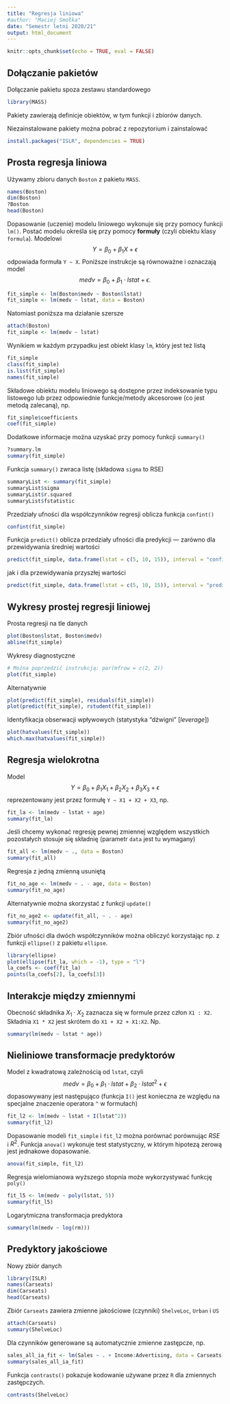 ```yaml
---
title: "Regresja liniowa"
#author: "Maciej Smołka"
date: "Semestr letni 2020/21"
output: html_document
---
```


```r
knitr::opts_chunk$set(echo = TRUE, eval = FALSE)
```

## Dołączanie pakietów

Dołączanie pakietu spoza zestawu standardowego
```r
library(MASS)
```

Pakiety zawierają definicje obiektów, w tym funkcji i zbiorów danych.

Niezainstalowane pakiety można pobrać z repozytorium i zainstalować
```r
install.packages("ISLR", dependencies = TRUE)
```

## Prosta regresja liniowa

Używamy zbioru danych `Boston` z pakietu `MASS`.

```r
names(Boston)
dim(Boston)
?Boston
head(Boston)
```

Dopasowanie (uczenie) modelu liniowego wykonuje się przy pomocy funkcji `lm()`.
Postać modelu określa się przy pomocy **formuły** (czyli obiektu klasy
`formula`). Modelowi
$$
  Y = \beta_0 + \beta_1 X + \epsilon
$$
odpowiada formuła `Y ~ X`.
Poniższe instrukcje są równoważne i oznaczają model
$$
  medv = \beta_0 + \beta_1 \cdot lstat + \epsilon.
$$
```r
fit_simple <- lm(Boston$medv ~ Boston$lstat)
fit_simple <- lm(medv ~ lstat, data = Boston)
```
Natomiast poniższa ma działanie szersze
```r
attach(Boston)
fit_simple <- lm(medv ~ lstat)
```

Wynikiem w każdym przypadku jest obiekt klasy `lm`, który jest też listą
```r
fit_simple
class(fit_simple)
is.list(fit_simple)
names(fit_simple)
```

Składowe obiektu modelu liniowego są dostępne przez indeksowanie typu listowego
lub przez odpowiednie funkcje/metody akcesorowe (co jest metodą zalecaną), np.
```r
fit_simple$coefficients
coef(fit_simple)
```

Dodatkowe informacje można uzyskać przy pomocy funkcji `summary()`
```r
?summary.lm
summary(fit_simple)
```

Funkcja `summary()` zwraca listę (składowa `sigma` to RSE)
```r
summaryList <- summary(fit_simple)
summaryList$sigma
summaryList$r.squared
summaryList$fstatistic
```

Przedziały ufności dla współczynników regresji oblicza funkcja `confint()`
```r
confint(fit_simple)
```

Funkcja `predict()` oblicza przedziały ufności dla predykcji --- zarówno
dla przewidywania średniej wartości
```r
predict(fit_simple, data.frame(lstat = c(5, 10, 15)), interval = "confidence")
```
jak i dla przewidywania przyszłej wartości
```r
predict(fit_simple, data.frame(lstat = c(5, 10, 15)), interval = "prediction")
```

## Wykresy prostej regresji liniowej

Prosta regresji na tle danych
```r
plot(Boston$lstat, Boston$medv)
abline(fit_simple)
```

Wykresy diagnostyczne
```r
# Można poprzedzić instrukcją: par(mfrow = c(2, 2))
plot(fit_simple)
```

Alternatywnie
```r
plot(predict(fit_simple), residuals(fit_simple))
plot(predict(fit_simple), rstudent(fit_simple))
```

Identyfikacja obserwacji wpływowych (statystyka "dźwigni" [*leverage*])
```r
plot(hatvalues(fit_simple))
which.max(hatvalues(fit_simple))
```

## Regresja wielokrotna

Model 
$$
  Y = \beta_0 + \beta_1 X_1 + \beta_2 X_2 + \beta_3 X_3 + \epsilon
$$
reprezentowany jest przez formułę `Y ~ X1 + X2 + X3`, np.
```r
fit_la <- lm(medv ~ lstat + age)
summary(fit_la)
```

Jeśli chcemy wykonać regresję pewnej zmiennej względem wszystkich pozostałych
stosuje się składnię (parametr `data` jest tu wymagany)
```r
fit_all <- lm(medv ~ ., data = Boston)
summary(fit_all)
```

Regresja z jedną zmienną usuniętą
```r
fit_no_age <- lm(medv ~ . - age, data = Boston)
summary(fit_no_age)
```
Alternatywnie można skorzystać z funkcji `update()`
```r
fit_no_age2 <- update(fit_all, ~ . - age)
summary(fit_no_age2)
```

Zbiór ufności dla dwóch współczynników można obliczyć korzystając np.
z funkcji `ellipse()` z pakietu `ellipse`.
```r
library(ellipse)
plot(ellipse(fit_la, which = -1), type = "l")
la_coefs <- coef(fit_la)
points(la_coefs[2], la_coefs[3])
```

## Interakcje między zmiennymi

Obecność składnika $X_1 \cdot X_2$ zaznacza się w formule przez człon
`X1 : X2`. Składnia `X1 * X2` jest skrótem do `X1 + X2 + X1:X2`. Np.
```r
summary(lm(medv ~ lstat * age))
```

## Nieliniowe transformacje predyktorów

Model z kwadratową zależnością od `lstat`, czyli
$$
  medv = \beta_0 + \beta_1 \cdot lstat + \beta_2 \cdot lstat^2 + \epsilon
$$
dopasowywany jest następująco (funkcja `I()` jest konieczna ze względu 
na specjalne znaczenie operatora `^` w formułach)
```r
fit_l2 <- lm(medv ~ lstat + I(lstat^2))
summary(fit_l2)
```

Dopasowanie modeli `fit_simple` i `fit_l2` można porównać porównując $RSE$ i $R^2$.
Funkcja `anova()` wykonuje test statystyczny, w którym hipotezą zerową jest
jednakowe dopasowanie.
```r
anova(fit_simple, fit_l2)
```

Regresja wielomianowa wyższego stopnia może wykorzystywać funkcję `poly()`
```r
fit_l5 <- lm(medv ~ poly(lstat, 5))
summary(fit_l5)
```

Logarytmiczna transformacja predyktora
```r
summary(lm(medv ~ log(rm)))
```

## Predyktory jakościowe

Nowy zbiór danych
```r
library(ISLR)
names(Carseats)
dim(Carseats)
head(Carseats)
```

Zbiór `Carseats` zawiera zmienne jakościowe (czynniki) `ShelveLoc`, `Urban` i `US`
```r
attach(Carseats)
summary(ShelveLoc)
```

Dla czynników generowane są automatycznie zmienne zastępcze, np.
```r
sales_all_ia_fit <- lm(Sales ~ . + Income:Advertising, data = Carseats)
summary(sales_all_ia_fit)
```

Funkcja `contrasts()` pokazuje kodowanie używane przez `R` dla zmiennych
zastępczych.
```r
contrasts(ShelveLoc)
```

